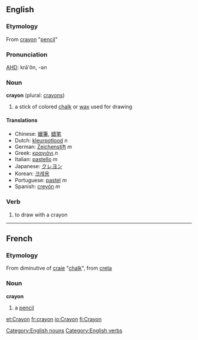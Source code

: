 ==English==
===Etymology===
From {{F.}} [[crayon]] "[[pencil]]"

===Pronunciation===
[[w:AHD|AHD]]: krā'ŏn, -ən

===Noun===
[[Category:English nouns]]
'''crayon''' (plural: [[crayons]])

# a stick of colored [[chalk]] or [[wax]] used for drawing

====Translations====
*Chinese: [[蠟筆]], [[蜡笔]]
*Dutch: [[kleurpotlood]] ''n''
*German: [[Zeichenstift]] ''m''
*Greek: [[κραγιόνι]] ''n''
*Italian: [[pastello]] ''m''
*Japanese: [[クレヨン]]
*Korean: [[크레용]]
*Portuguese: [[pastel]] ''m''
*Spanish: [[creyón]] ''m''

===Verb===
[[Category:English verbs]]
{{en-infl-reg-consonant|crayon||}}

# to draw with a crayon

----

==French==
===Etymology===
From diminutive of [[craie]] "[[chalk]]", from {{L.}} [[creta]]

===Noun===
'''crayon'''

# a [[pencil]]

[[et:Crayon]]
[[fr:crayon]]
[[io:Crayon]]
[[fi:Crayon]]